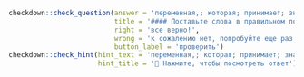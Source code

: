 ```r
checkdown::check_question(answer = 'переменная,; которая; принимает; значение', 
                          title = '#### Поставьте слова в правильном порядке:',
                          right = 'все верно!', 
                          wrong = 'к сожалению нет, попробуйте еще раз...',
                          button_label = 'проверить')
checkdown::check_hint(hint_text = 'переменная,; которая; принимает; значение',
                      hint_title = '🔎 Нажмите, чтобы посмотреть ответ')
```

